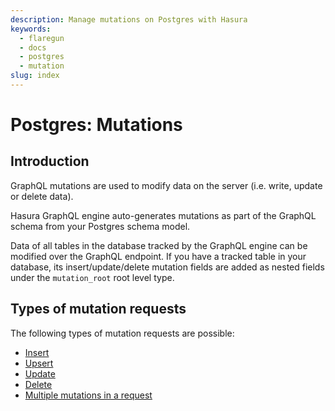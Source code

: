 ```yaml
---
description: Manage mutations on Postgres with Hasura
keywords:
  - flaregun
  - docs
  - postgres
  - mutation
slug: index
---
```


# Postgres: Mutations

## Introduction

GraphQL mutations are used to modify data on the server (i.e. write,
update or delete data).

Hasura GraphQL engine auto-generates mutations as part of the GraphQL
schema from your Postgres schema model.

Data of all tables in the database tracked by the GraphQL engine can be
modified over the GraphQL endpoint. If you have a tracked table in your
database, its insert/update/delete mutation fields are added as nested
fields under the `mutation_root` root level type.

## Types of mutation requests

The following types of mutation requests are possible:

- [Insert](/graphql/core/databases/postgres/mutations/insert.mdx)
- [Upsert](/graphql/core/databases/postgres/mutations/upsert.mdx)
- [Update](/graphql/core/databases/postgres/mutations/update.mdx)
- [Delete](/graphql/core/databases/postgres/mutations/delete.mdx)
- [Multiple mutations in a request](/graphql/core/databases/postgres/mutations/multiple-mutations.mdx)
